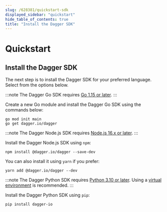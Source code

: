 ```yaml
---
slug: /628381/quickstart-sdk
displayed_sidebar: "quickstart"
hide_table_of_contents: true
title: "Install the Dagger SDK"
---
```


# Quickstart


## Install the Dagger SDK

The next step is to install the Dagger SDK for your preferred language. Select from the options below.

<Tabs groupId="language">
<TabItem value="Go">

:::note
The Dagger Go SDK requires [Go 1.15 or later](https://go.dev/doc/install).
:::

Create a new Go module and install the Dagger Go SDK using the commands below:

```shell
go mod init main
go get dagger.io/dagger
```

</TabItem>
<TabItem value="Node.js">

:::note
The Dagger Node.js SDK requires [Node.js 16.x or later](https://nodejs.org/en/download/).
:::

Install the Dagger Node.js SDK using `npm`:

```shell
npm install @dagger.io/dagger --save-dev
```

You can also install it using `yarn` if you prefer:

```shell
yarn add @dagger.io/dagger --dev
```

</TabItem>
<TabItem value="Python">

:::note
The Dagger Python SDK requires [Python 3.10 or later](https://docs.python.org/3/using/index.html). Using a [virtual environment](https://packaging.python.org/en/latest/tutorials/installing-packages/#creating-virtual-environments) is recommended.
:::

Install the Dagger Python SDK using `pip`:

```shell
pip install dagger-io
```

</TabItem>
</Tabs>

